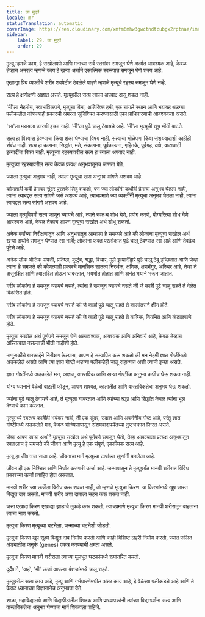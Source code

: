 ```yaml
---
title: ला मुएर्ते
locale: mr
statusTranslation: automatic
coverImage: https://res.cloudinary.com/xmfm6mhw3gwctndtcubgx2rptnae/image/upload/v1740337243/small_cover_educacion_fundamental_a051170f1c.webp
sidebar:
    label: 29. ला मुएर्ते
    order: 29
---
```

मृत्यू म्हणजे काय, हे सखोलपणे आणि मनाच्या सर्व स्तरांवर समजून घेणे अत्यंत आवश्यक आहे, केवळ तेव्हाच अमरत्व म्हणजे काय हे खऱ्या अर्थाने एकात्मिक स्वरूपात समजून घेणे शक्य आहे.

एखाद्या प्रिय व्यक्तीचे शरीर शवपेटीत ठेवलेले पाहणे म्हणजे मृत्यूचे रहस्य समजून घेणे नव्हे.

सत्य हे क्षणोक्षणी अज्ञात असते. मृत्यूवरील सत्य त्याला अपवाद असू शकत नाही.

'मी'ला नेहमीच, स्वाभाविकपणे, मृत्यूचा विमा, अतिरिक्त हमी, एक चांगले स्थान आणि भयावह थडग्या पलीकडील कोणत्याही प्रकारची अमरता सुनिश्चित करण्यासाठी एका प्राधिकरणाची आवश्यकता असते.

'स्व'ला मरायला फारशी इच्छा नाही. 'मी'ला पुढे चालू ठेवायचे आहे. 'मी'ला मृत्यूची खूप भीती वाटते.

सत्य हा विश्वास ठेवण्याचा किंवा शंका घेण्याचा विषय नाही. सत्याचा भोळेपणा किंवा संशयवादाशी काहीही संबंध नाही. सत्य हा कल्पना, सिद्धांत, मते, संकल्पना, पूर्वकल्पना, गृहितके, पूर्वग्रह, दावे, वाटाघाटी इत्यादींचा विषय नाही. मृत्यूच्या रहस्यावरील सत्य हा त्याला अपवाद नाही.

मृत्यूच्या रहस्यावरील सत्य केवळ प्रत्यक्ष अनुभवातूनच जाणता येते.

ज्याला मृत्यूचा अनुभव नाही, त्याला मृत्यूचा खरा अनुभव सांगणे अशक्य आहे.

कोणताही कवी प्रेमावर सुंदर पुस्तके लिहू शकतो, पण ज्या लोकांनी कधीही प्रेमाचा अनुभव घेतला नाही, त्यांना त्याबद्दल सत्य सांगणे जसे अशक्य आहे, त्याचप्रमाणे ज्या व्यक्तींनी मृत्यूचा अनुभव घेतला नाही, त्यांना त्याबद्दल सत्य सांगणे अशक्य आहे.

ज्याला मृत्यूविषयी सत्य जाणून घ्यायचे आहे, त्याने स्वतःच शोध घेणे, प्रयोग करणे, योग्यरित्या शोध घेणे आवश्यक आहे, केवळ तेव्हाच आपण मृत्यूचा सखोल अर्थ शोधू शकतो.

अनेक वर्षांच्या निरीक्षणातून आणि अनुभवातून आम्हाला हे समजले आहे की लोकांना मृत्यूचा सखोल अर्थ खऱ्या अर्थाने समजून घेण्यात रस नाही; लोकांना फक्त परलोकात पुढे चालू ठेवण्यात रस आहे आणि तेवढेच पुरेसे आहे.

अनेक लोक भौतिक संपत्ती, प्रतिष्ठा, कुटुंब, श्रद्धा, विचार, मुले इत्यादींद्वारे पुढे चालू ठेवू इच्छितात आणि जेव्हा त्यांना हे समजते की कोणत्याही प्रकारचे मानसिक सातत्य निरर्थक, क्षणिक, क्षणभंगुर, अस्थिर आहे, तेव्हा ते असुरक्षित आणि हवालदिल होऊन घाबरतात, भयभीत होतात आणि अनंत भयाने भरून जातात.

गरीब लोकांना हे समजून घ्यायचे नसते, त्यांना हे समजून घ्यायचे नसते की जे काही पुढे चालू राहते ते वेळेत विकसित होते.

गरीब लोकांना हे समजून घ्यायचे नसते की जे काही पुढे चालू राहते ते कालांतराने क्षीण होते.

गरीब लोकांना हे समजून घ्यायचे नसते की जे काही पुढे चालू राहते ते यांत्रिक, नियमित आणि कंटाळवाणे होते.

मृत्यूचा सखोल अर्थ पूर्णपणे समजून घेणे अत्यावश्यक, आवश्यक आणि अनिवार्य आहे, केवळ तेव्हाच अस्तित्वात नसल्याची भीती नाहीशी होते.

माणुसकीचे बारकाईने निरीक्षण केल्यास, आपण हे सत्यापित करू शकतो की मन नेहमी ज्ञात गोष्टींमध्ये अडकलेले असते आणि त्या ज्ञात गोष्टी थडग्या पलीकडेही चालू राहाव्यात अशी त्याची इच्छा असते.

ज्ञात गोष्टींमध्ये अडकलेले मन, अज्ञात, वास्तविक आणि खऱ्या गोष्टींचा अनुभव कधीच घेऊ शकत नाही.

योग्य ध्यानाने वेळेची बाटली फोडून, आपण शाश्वत, कालातीत आणि वास्तविकतेचा अनुभव घेऊ शकतो.

ज्यांना पुढे चालू ठेवायचे आहे, ते मृत्यूला घाबरतात आणि त्यांच्या श्रद्धा आणि सिद्धांत केवळ त्यांना भूल देण्याचे काम करतात.

मृत्यूमध्ये स्वतःच काहीही भयंकर नाही, ती एक सुंदर, उदात्त आणि अवर्णनीय गोष्ट आहे, परंतु ज्ञात गोष्टींमध्ये अडकलेले मन, केवळ भोळेपणापासून संशयवादापर्यंतच्या दुष्टचक्रात फिरत असते.

जेव्हा आपण खऱ्या अर्थाने मृत्यूचा सखोल अर्थ पूर्णपणे समजून घेतो, तेव्हा आपल्याला प्रत्यक्ष अनुभवातून स्वतःलाच हे समजते की जीवन आणि मृत्यू हे एक संपूर्ण, एकात्मिक सत्य आहे.

मृत्यू हा जीवनाचा साठा आहे. जीवनाचा मार्ग मृत्यूच्या टापांच्या खुणांनी बनलेला आहे.

जीवन ही एक निश्चित आणि निर्धार करणारी ऊर्जा आहे. जन्मापासून ते मृत्यूपर्यंत मानवी शरीरात विविध प्रकारच्या ऊर्जा प्रवाहित होत असतात.

मानवी शरीर ज्या ऊर्जेला विरोध करू शकत नाही, तो म्हणजे मृत्यूचा किरण. या किरणांमध्ये खूप जास्त विद्युत दाब असतो. मानवी शरीर अशा दाबाला सहन करू शकत नाही.

जसा एखादा किरण एखाद्या झाडाचे तुकडे करू शकतो, त्याचप्रमाणे मृत्यूचा किरण मानवी शरीरातून वाहताना त्याचा नाश करतो.

मृत्यूचा किरण मृत्यूच्या घटनेला, जन्माच्या घटनेशी जोडतो.

मृत्यूचा किरण खूप सूक्ष्म विद्युत दाब निर्माण करतो आणि काही विशिष्ट लहरी निर्माण करतो, ज्यात फलित अंड्यातील जनुके (genes) एकत्र करण्याची क्षमता असते.

मृत्यूचा किरण मानवी शरीराला त्याच्या मूलभूत घटकांमध्ये रूपांतरित करतो.

दुर्दैवाने, 'अहं', 'मी' ऊर्जा आपल्या वंशजांमध्ये चालू राहते.

मृत्यूवरील सत्य काय आहे, मृत्यू आणि गर्भधारणेमधील अंतर काय आहे, हे वेळेच्या पलीकडचे आहे आणि ते केवळ ध्यानाच्या विज्ञानानेच अनुभवता येते.

शाळा, महाविद्यालये आणि विद्यापीठांतील शिक्षक आणि प्राध्यापकांनी त्यांच्या विद्यार्थ्यांना सत्य आणि वास्तविकतेचा अनुभव घेण्याचा मार्ग शिकवला पाहिजे.


